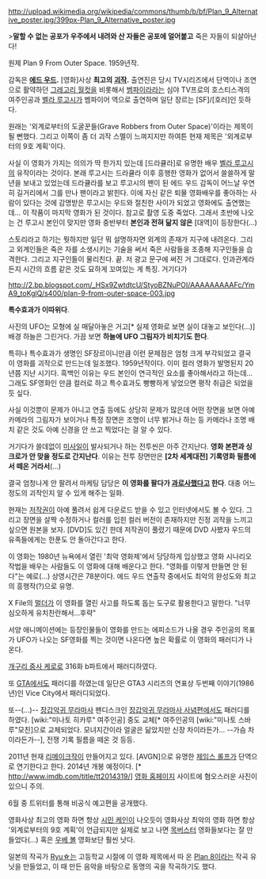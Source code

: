 http://upload.wikimedia.org/wikipedia/commons/thumb/b/bf/Plan_9_Alternative_poster.jpg/399px-Plan_9_Alternative_poster.jpg

>'''말할 수 없는 공포가 우주에서 내려와 산 자들은 공포에 얼어붙고''' 죽은 자들이 되살아난다!

원제 Plan 9 From Outer Space. 1959년작.

감독은 '''[[에드 우드]].''' [영화]사상 '''최고의 [[괴작]].''' 출연진은 당시 TV시리즈에서 단역이나 조연으로 활약하던 [[그레고리 월컷]]을 비롯해서 [[벰파이라]]라는 심야 TV프로의 호스티스격의 여주인공과 [[벨라 루고시]]가 벰파이어 역으로 출연하며 일단 장르는 [SF]/[호러]인 듯하다.

원래는 '외계로부터의 도굴꾼들(Grave Robbers from Outer Space)'이라는 제목이 될 뻔했다. 그리고 이쪽이 좀 더 괴작 스멜이 느껴지지만 하여튼 현재 제목은 '외계로부터의 9호 계획'이다.

사실 이 영화가 가지는 의의가 딱 한가지 있는데 [드라큘라]로 유명한 배우 [[벨라 루고시]]의 유작이라는 것이다. 본래 루고시는 드라큘라 이후 흥행한 영화가 없어서 쓸쓸하게 말년을 보내고 있었는데 드라큘라를 보고 루고시의 팬이 된 에드 우드 감독이 어느날 우연히 길거리에서 그를 만나 팬이라고 밝힌다. 이에 자신 같은 퇴물 영화배우를 좋아하는 사람이 있다는 것에 감명받은 루고시는 우드와 절친한 사이가 되었고 영화에도 출연했는데... 이 작품이 마지막 영화가 된 것이다. 참고로 촬영 도중 죽었다. 그래서 초반에 나오는 건 루고시 본인이 맞지만 영화 중반부터 '''본인과 전혀 닮지 않은''' [대역]이 등장한다(...)

스토리라고 하기는 뭣하지만 일단 뭐 설명하자면 외계의 존재가 지구에 내려온다. 그리고 외계인들은 죽은 자를 소생시키는 기술을 써서 죽은 사람들을 조종해 지구인들을 습격한다. 그리고 지구인들이 물리친다. 끝. 저 광고 문구에 써진 거 그대로다. 인과관계라든지 시간의 흐름 같은 것도 묘하게 꼬여있는 게 특징. 거기다가

http://2.bp.blogspot.com/_HSx9ZwtdtcU/StyoBZNuPOI/AAAAAAAAAFc/YmA9_toKglQ/s400/plan-9-from-outer-space-003.jpg

'''특수효과가 이따위다'''.

사진의 UFO는 모형에 실 매달아놓은 거고[* 실제 영화로 보면 실이 대놓고 보인다(...)] 배경 하늘은 그린거다. 가끔 보면 '''하늘에 UFO 그림자가 비치기도 한다'''.

특히나 특수효과가 생명인 SF장르이니만큼 이런 문제점은 엄청 크게 부각되었고 결국 이 영화를 괴작으로 만드는데 일조했다. 1959년작이다. 이미 컬러 영화가 발명된지 20년쯤 지난 시기다. 흑백인 이유는 우드 본인이 연극적인 요소를 좋아해서라고 하는데... 그래도 SF영화인 만큼 컬러로 하고 특수효과도 빵빵하게 넣었으면 평작 취급은 되었을 듯 싶다.

사실 이것뿐이 문제가 아니고 연출 등에도 상당히 문제가 많은데 어떤 장면을 보면 아예 카메라의 그림자가 보이거나 특정 장면은 조명이 너무 밝거나 하는 등 카메라나 조명 배치 같은 것도 아예 신경을 안 쓰고 찍었다는 걸 알 수 있다.

거기다가 쓸데없이 [[미사일]]이 발사되거나 하는 전투씬은 아주 간지난다. '''영화 본편과 싱크로가 안 맞을 정도로 간지난다'''. 이유는 전투 장면만은 '''[2차 세계대전] 기록영화 필름에서 떼온 거라서'''(...)

결국 엄청나게 안 팔려서 마케팅 담당은 '''이 영화를 팔다가 [[과로사]]했다고 한다'''. 대충 어느 정도의 괴작인지 알 수 있게 해주는 일화.

현재는 [[저작권]]이 아예 풀려서 쉽게 다운로드 받을 수 있고 인터넷에서도 볼 수 있다. 그리고 장면을 살짝 수정하거나 컬러를 입힌 컬러 버전이 존재하지만 진정 괴작을 느끼고 싶으면 원본을 보자. [DVD]도 있긴 한데 저작권이 풀렸기 때문에 DVD 사봤자 우드의 유족들에게는 한푼도 안 돌아간다고 한다.

이 영화는 1980년 뉴욕에서 열린 '최악 영화제'에서 당당하게 입상했고 영화 시나리오 작법을 배우는 사람들도 이 영화에 대해 배운다고 한다. "영화를 이렇게 만들면 안 된다"는 예로(...) 상영시간은 78분이다. 에드 우드 연출작 중에서도 최악의 완성도와 최고의 흥행작(?)으로 유명.

X File의 [[멀더]]가 이 영화를 열린 사고를 하도록 돕는 도구로 활용한다고 말한다.
"너무 심오하게 유치찬란해서...후략"

서양 애니메이션에는 등장인물들이 영화를 만드는 에피소드가 나올 경우 주인공의 목표가 UFO가 나오는 SF영화를 찍는 것이면 나온다면 높은 확률로 이 영화의 패러디가 나온다.

[[개구리 중사 케로로]] 316화 b파트에서 패러디하였다.

또 [[GTA]]에서도 패러디를 하였는데 일단은 GTA3 시리즈의 연표상 두번째 이야기(1986년)인 Vice City에서 패러디되었다.

또--(...)-- [[장갑악귀 무라마사]] 팬디스크인 [[장갑악귀 무라마사 사념편]]에서도 패러디를 하였다. [wiki:"미나토 히카루" 여주인공] 중도 교체[* 여주인공의 [wiki:"미나토 스바루"모친]으로 교체되었다. 모녀지간이라 얼굴은 닮았지만 신장 차이라든가... --가슴 차이라든가--], 전쟁 기록 필름을 떼온 것 등등.

2011년 현재 [[리메이크]]작이 만들어지고 있다. [AVGN]으로 유명한 [[제임스 롤프]]가 단역으로 연기한다고 한다.
2014년 개봉 예정이다. [* http://www.imdb.com/title/tt2014319/]
[http://www.plan9movie.com/index2.html 영화 홈페이지] 사이트에 혐오스러운 사진이 있으니 주의.

{{{#!html
<object width="640" height="360"><param name="movie" value="//www.youtube.com/v/0AwdKA_Icmc?version=3&amp;hl=ko_KR"></param><param name="allowFullScreen" value="true"></param><param name="allowscriptaccess" value="always"></param><embed src="//www.youtube.com/v/0AwdKA_Icmc?version=3&amp;hl=ko_KR" type="application/x-shockwave-flash" width="640" height="360" allowscriptaccess="always" allowfullscreen="true"></embed></object>
}}}
6월 중 트위터를 통해 비공식 예고편을 공개했다. 

영화사상 최고의 영화 하면 항상 [[시민 케인]]이 나오듯이 영화사상 최악의 영화 하면 항상 '외계로부터의 9호 계획'이 언급되지만 실제로 보고 나면 [[목버스터]] 영화들보다는 잘 만들었다(...) 혹은 [[우베 볼]] 영화보단 훨씬 낫다.

일본의 작곡가 [[Ryu☆]]는 고등학교 시절에 이 영화 제목에서 따 온 [[Plan 8]]이라는 작곡 유닛을 만들었고, 이 때 만든 음악을 바탕으로 동명의 곡을 작곡하기도 했다.
